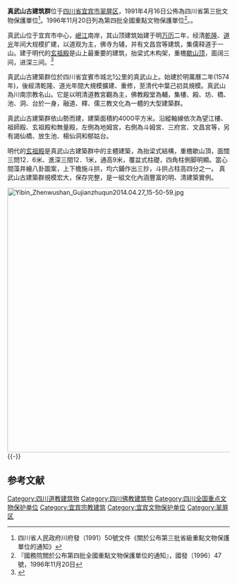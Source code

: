 {{coord|28|46|31|N|104|36|42|E|display=title|scale:10000}}
{{msg:四川省文物保護單位
|名稱 = 真武山廟群
|編號 = 54
|圖片 = 
|級別 = S3
|分類 = 
|時代 = [[明代|明代]]、[[清代|清代]]
|地点 = [[四川省|四川省]][[宜賓市|宜賓市]][[真武山|真武山]]
|坐標 =
|登錄 = 1991年4月16日
}}
{{msg:四川省文物保護單位
|名稱 = 真武山古建筑群
|編號 = 157
|圖片 = Yibin Zhenwushan Gujianzhuqun2014.04.27 15-28-41.jpg
|級別 = 104
|分類 = 古建筑
|時代 = [[明代|明代]]、[[清代|清代]]
|地点 = [[四川省|四川省]][[宜賓市|宜賓市]]
|坐標 =
|登錄 = 1996年11月20日
}}

'''真武山古建筑群'''位于[[四川省|四川省]][[宜宾市|宜宾市]][[翠屏区|翠屏区]]，1991年4月16日公佈為四川省第三批文物保護單位<ref>四川省人民政府川府發（1991）50號文件《關於公布第三批省級重點文物保護單位的通知》</ref>。1996年11月20日列為第四批全國重點文物保護單位<ref>『國務院關於公布第四批全國重點文物保護單位的通知』，國發〔1996〕47號，1996年11月20日</ref>。。

真武山位于宜宾市中心，[[岷江|岷江]]南岸，其山顶建筑始建于明[[万历|万历]]二年，经清[[乾隆|乾隆]]、[[道光|道光]]年间大规模扩建，以道观为主，佛寺为辅，并有文昌宫等建筑，集儒释道于一山。建于明代的[[玄祖殿|玄祖殿]]是山上最重要的建筑，抬梁式木构架，重檐[[歇山顶|歇山顶]]，面阔三间，进深三间。<ref>{{Cite book |title=全国重点文物保护单位（第一至第五批）·第Ⅲ卷 |publisher=文物出版社 |year=2004 |isbn=7-5010-1525-2 |pages=96 }}</ref>

真武山古建築群位於四川省宜賓市城北1公里的真武山上。始建於明萬曆二年(1574年)，後經清乾隆、道光年間大規模擴建、重修，至清代中葉己初具規模。真武山為川南宗教名山。它是以明清道教宮觀為主，佛教殿堂為輔，集樓、殿、坊、橋、池、洞、台於一身，融道、釋、儒三教文化為一體的大型建築群。 

真武山古建築群依山勢而建，建築面積約4000平方米。沿縱軸線依次為望江樓、祖師殿、玄祖殿和無量殿，左側為地姆宮，右側為斗姆宮、三府宮、文昌宮等，另有謁仙橋、放生池、楊仙洞和郁姑台。 

明代的[[玄祖殿|玄祖殿]]是真武山古建築群中的主體建築，為抬梁式結構，重檐歇山頂，面闊三問12．6米、進深三間12．1米，通高9米，覆盆式柱礎，四角柱側脚明顯。當心間藻井繪八卦圖案，上下檐施斗拱，均六鋪作出三抄，斗拱占柱高四分之一。 真武山古建築群規模宏大，保存完整，是一組文化內涵豐富的明、清建築實例。

[[File:Yibin_Zhenwushan_Gujianzhuqun2014.04.27_15-50-59.jpg|600px]]
{{-}}
==参考文献==
{{Commons category|Ancient Building Complex in Zhenwushan}}
{{reflist}}

{{四川全国重点文物保护单位}}
[[Category:四川道教建筑物|Category:四川道教建筑物]]
[[Category:四川佛教建筑物|Category:四川佛教建筑物]]
[[Category:四川全国重点文物保护单位|Category:四川全国重点文物保护单位]]
[[Category:宜宾宗教建筑|Category:宜宾宗教建筑]]
[[Category:宜宾文物保护单位|Category:宜宾文物保护单位]]
[[Category:翠屏区|Category:翠屏区]]
